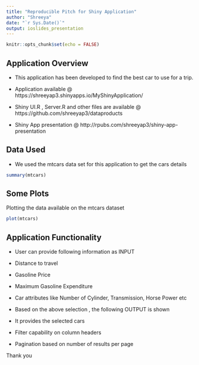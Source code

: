 ```yaml
---
title: "Reproducible Pitch for Shiny Application"
author: "Shreeya"
date: "`r Sys.Date()`"
output: ioslides_presentation
---
```


```r
knitr::opts_chunk$set(echo = FALSE)
```

## Application Overview

- This application has been developed to find the best car to use for a trip.

- Application available @ https://shreeyap3.shinyapps.io/MyShinyApplication/ 

- Shiny UI.R , Server.R and other files are available @ https://github.com/shreeyap3/dataproducts 

- Shiny App presentation @ http://rpubs.com/shreeyap3/shiny-app-presentation 

## Data Used

- We used the mtcars data set for this application to get the cars details

```r
summary(mtcars)
```

## Some Plots

Plotting the data available on the mtcars dataset

```r
plot(mtcars)
```

## Application Functionality

- User can provide following information as INPUT
- Distance to travel
- Gasoline Price
- Maximum Gasoline Expenditure
- Car attributes like Number of Cylinder, Transmission, Horse Power etc

- Based on the above selection , the following OUTPUT is shown
- It provides the selected cars  
- Filter capability on column headers 
- Pagination based on number of results per page

Thank you


